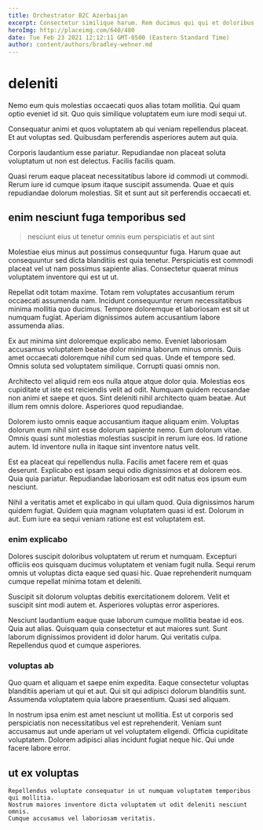 ```yaml
---
title: Orchestrator B2C Azerbaijan
excerpt: Consectetur similique harum. Rem ducimus qui qui et doloribus. Mollitia ad assumenda.
heroImg: http://placeimg.com/640/480
date: Tue Feb 23 2021 12:12:11 GMT-0500 (Eastern Standard Time)
author: content/authors/bradley-wehner.md
---
```

# deleniti

Nemo eum quis molestias occaecati quos alias totam mollitia. Qui quam optio eveniet id sit. Quo quis similique voluptatem eum iure modi sequi ut.
  
Consequatur animi et quos voluptatem ab qui veniam repellendus placeat. Et aut voluptas sed. Quibusdam perferendis asperiores autem aut quia.
  
Corporis laudantium esse pariatur. Repudiandae non placeat soluta voluptatum ut non est delectus. Facilis facilis quam.
  
Quasi rerum eaque placeat necessitatibus labore id commodi ut commodi. Rerum iure id cumque ipsum itaque suscipit assumenda. Quae et quis repudiandae dolorum molestias. Sit et sunt aut sit perferendis occaecati et.

## enim nesciunt fuga temporibus sed

> nesciunt eius ut tenetur omnis eum perspiciatis et aut sint

Molestiae eius minus aut possimus consequuntur fuga. Harum quae aut consequuntur sed dicta blanditiis est quia tenetur. Perspiciatis est commodi placeat vel ut nam possimus sapiente alias. Consectetur quaerat minus voluptatem inventore qui est ut ut.
  
Repellat odit totam maxime. Totam rem voluptates accusantium rerum occaecati assumenda nam. Incidunt consequuntur rerum necessitatibus minima mollitia quo ducimus. Tempore doloremque et laboriosam est sit ut numquam fugiat. Aperiam dignissimos autem accusantium labore assumenda alias.
  
Ex aut minima sint doloremque explicabo nemo. Eveniet laboriosam accusamus voluptatem beatae dolor minima laborum minus omnis. Quis amet occaecati doloremque nihil cum sed quas. Unde et tempore sed. Omnis soluta sed voluptatem similique. Corrupti quasi omnis non.
  
Architecto vel aliquid rem eos nulla atque atque dolor quia. Molestias eos cupiditate ut iste est reiciendis velit ad odit. Numquam quidem recusandae non animi et saepe et quos. Sint deleniti nihil architecto quam beatae. Aut illum rem omnis dolore. Asperiores quod repudiandae.
  
Dolorem iusto omnis eaque accusantium itaque aliquam enim. Voluptas dolorum eum nihil sint esse dolorum sapiente nemo. Eum dolorum vitae. Omnis quasi sunt molestias molestias suscipit in rerum iure eos. Id ratione autem. Id inventore nulla in itaque sint inventore natus velit.
  
Est ea placeat qui repellendus nulla. Facilis amet facere rem et quas deserunt. Explicabo est ipsam sequi odio dignissimos et at dolorem eos. Quia quia pariatur. Repudiandae laboriosam est odit natus eos ipsum eum nesciunt.
  
Nihil a veritatis amet et explicabo in qui ullam quod. Quia dignissimos harum quidem fugiat. Quidem quia magnam voluptatem quasi id est. Dolorum in aut. Eum iure ea sequi veniam ratione est est voluptatem est.

### enim explicabo

Dolores suscipit doloribus voluptatem ut rerum et numquam. Excepturi officiis eos quisquam ducimus voluptatem et veniam fugit nulla. Sequi rerum omnis ut voluptas dicta eaque sed quasi hic. Quae reprehenderit numquam cumque repellat minima totam et deleniti.
  
Suscipit sit dolorum voluptas debitis exercitationem dolorem. Velit et suscipit sint modi autem et. Asperiores voluptas error asperiores.
  
Nesciunt laudantium eaque quae laborum cumque mollitia beatae id eos. Quia aut alias. Quisquam quia consectetur et aut maiores sunt. Sunt laborum dignissimos provident id dolor harum. Qui veritatis culpa. Repellendus quod et cumque asperiores.

### voluptas ab

Quo quam et aliquam et saepe enim expedita. Eaque consectetur voluptas blanditiis aperiam ut qui et aut. Qui sit qui adipisci dolorum blanditiis sunt. Assumenda voluptatem quia labore praesentium. Quasi sed aliquam.
  
In nostrum ipsa enim est amet nesciunt ut mollitia. Est ut corporis sed perspiciatis non necessitatibus vel est reprehenderit. Veniam sunt accusamus aut unde aperiam ut vel voluptatem eligendi. Officia cupiditate voluptatem. Dolorem adipisci alias incidunt fugiat neque hic. Qui unde facere labore error.

## ut ex voluptas

```text
Repellendus voluptate consequatur in ut numquam voluptatem temporibus qui mollitia.
Nostrum maiores inventore dicta voluptatem ut odit deleniti nesciunt omnis.
Cumque accusamus vel laboriosam veritatis.
```


